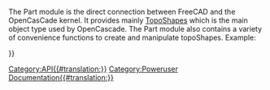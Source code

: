 <languages/>
{{VeryImportantMessage|(November 2018) This information may be incomplete and outdated. For the latest API, see the [https://www.freecadweb.org/api autogenerated API documentation] or [https://freecad-python-stubs.readthedocs.io/en/latest/autoapi/Part/ autogenerated Python Part API documentation].}}

The Part module is the direct connection between FreeCAD and the OpenCasCade kernel. It provides mainly [[TopoShape_API|TopoShapes]] which is the main object type used by OpenCascade. The Part module also contains a variety of convenience functions to create and manipulate topoShapes. Example:
{{Code|code=
import Part
mycube = Part.makeBox(2,2,2)
Part.show(mycube)
}}

{{APIFunction|__fromPythonOCC__|OCC.Object|Helper method to convert a pythonocc shape to an internal shape|A Part.Shape}}
{{APIFunction|__sortEdges__|list of edges|Helper method to sort an unsorted list of edges so that afterwards the start and end vertex of two consecutive edges are geometrically coincident. It returns a single list of edges and the algorithm stops after the first set of connected edges which means that the output list can be smaller than the input list. The sorted list can be used to create a Wire.|a list of edges}}
{{APIFunction|__toPythonOCC__|Part.Shape|Helper method to convert an internal shape to pythonocc shape|an OCC.Shape}}
{{APIFunction|cast_to_shape|Part.Shape|Cast to the actual shape type| }}
{{APIFunction|export|list,string|Export a list of objects into a single file.| }}
{{APIFunction|getSortedClusters|list of edges|Helper method to sort and cluster a variety of edges| }}
{{APIFunction|insert|string,string|Insert the file (path given as first argument) into the given document (second argument).| }}
{{APIFunction|makeBox|length,width,height,[pnt,dir]|Makes a box located at pnt with the dimensions (length,width,height). By default pnt is Vector(0,0,0) and dir is Vector(0,0,1)|the created shape}}
{{APIFunction|makeCircle|radius,[pnt,dir,angle1,angle2]|Makes a circle with a given radius. By default pnt is Vector(0,0,0), dir is Vector(0,0,1), angle1 is 0 and angle2 is 360|the created shape}}
{{APIFunction|makeCompound|list|Creates a compound out of a list of shapes.|the created shape}}
{{APIFunction|makeCone|radius1,radius2,height,[pnt,dir,angle]|Makes a cone with given radii and height. By default pnt is Vector(0,0,0), dir is Vector(0,0,1) and angle is 360|the created shape}}
{{APIFunction|makeCylinder|radius,height,[pnt,dir,angle]|Makes a cylinder with a given radius and height. By default pnt is Vector(0,0,0),dir is Vector(0,0,1) and angle is 360|the created shape}}
{{APIFunction|makeHelix|pitch,height,radius,[angle,lefthand,heightstyle]|Makes a helix shape with a given pitch, height and radius. Defaults to right-handed cylindrical helix. Non-zero angle parameter produces a conical helix.  Lefthand True produces left handed helix.  Heightstyle applies only to conical helices. Heightstyle False (default) will cause the height parameter to be interpreted as the length of the side of the underlying frustum.  Heightstyle True will cause the height parameter to be interpreted as the vertical height of the helix.  Pitch is "metric pitch" (advance/revolution). For conical helix, radius is the minor radius.|the created shape}}
{{APIFunction|makeLine|(x1,y1,z1),(x2,y2,z2)|Makes a line of two points|the created shape}}
{{APIFunction|makeLoft|shapelist<profiles>,[boolean<solid>,boolean<ruled>]|Creates a loft shape using the list of profiles. Optionally make result a solid (vs surface/shell) or make result a ruled surface.|the created shape}}
{{APIFunction|makePlane|length,width,[pnt,dir]|Makes a plane. By default pnt is Vector(0,0,0) and dir is Vector(0,0,1)|the created shape}}
{{APIFunction|makePolygon|list|Makes a polygon of a list of Vectors|the created shape}}
{{APIFunction|makeRevolution|Curve,[vmin,vmax,angle,pnt,dir]|Makes a revolved shape by rotating the curve or a portion of it around an axis given by (pnt,dir). By default vmin/vmax are set to bounds of the curve,angle is 360,pnt is Vector(0,0,0) and dir is Vector(0,0,1)|the created shape}}
{{APIFunction|makeRuledSurface|Edge or Wire,Edge or Wire|Creates a ruled surface out of two edges or wires. If wires are used then these must have the same number of edges.|the created shape}}
{{APIFunction|makeShell|list|Creates a shell out of a list of faces.    Note: Resulting shell should be manifold.   Non-manifold shells are not well supported.|the created shape}}
{{APIFunction|makeSolid|Part.Shape|Creates a solid out of the shells inside a shape.|the created shape}}
{{APIFunction|makeSphere|radius,[center_pnt, axis_dir, V_startAngle, V_endAngle, U_angle]|Makes a sphere (or partial sphere) with a given radius. By default center_pnt is Vector(0,0,0), axis_dir is Vector(0,0,1), V_startAngle is 0, V_endAngle is 90 and U_angle is 360|the created shape}}
{{APIFunction|makeTorus|radius1,radius2,[pnt,dir,angle1,angle2,angle]|Makes a torus with a given radii and angles. By default pnt is Vector(0,0,0),dir is Vector(0,0,1),angle1 is 0,angle2 is 360 and angle is 360|the created shape}}
{{APIFunction|makeTube|edge,float|Creates a tube.|the created shape}}
{{APIFunction|open|string|Creates a new document and load the file into the document.| }}
{{APIFunction|read|string|Loads the file and return the shape.|a shape}}
{{APIFunction|show|shape|Adds the shape to the active document or create one if no document exists.| }}


{{Userdocnavi{{#translation:}}}}
[[Category:API{{#translation:}}]]
[[Category:Poweruser Documentation{{#translation:}}]]
{{clear}}